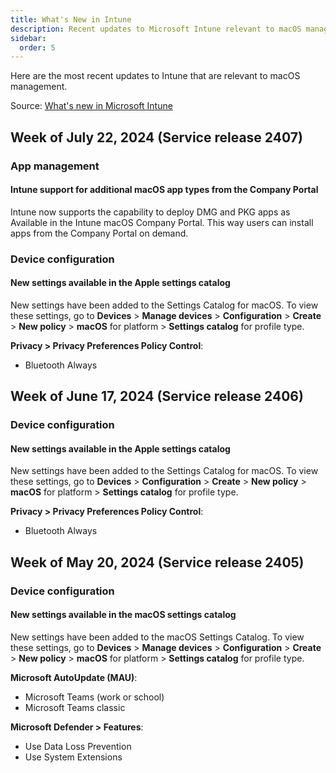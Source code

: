 ```yaml
---
title: What's New in Intune
description: Recent updates to Microsoft Intune relevant to macOS management.
sidebar:
  order: 5
---
```


Here are the most recent updates to Intune that are relevant to macOS management.

Source: [What's new in Microsoft Intune](https://learn.microsoft.com/en-us/mem/intune/fundamentals/whats-new)

## Week of July 22, 2024 (Service release 2407)

### App management

#### Intune support for additional macOS app types from the Company Portal

Intune now supports the capability to deploy DMG and PKG apps as Available in the Intune macOS Company Portal. This way users can install apps from the Company Portal on demand.

### Device configuration

#### New settings available in the Apple settings catalog 

New settings have been added to the Settings Catalog for macOS. To view these settings, go to **Devices** > **Manage devices** > **Configuration** > **Create** > **New policy** > **macOS** for platform > **Settings catalog** for profile type.

**Privacy > Privacy Preferences Policy Control**:

* Bluetooth Always

## Week of June 17, 2024 (Service release 2406)

### Device configuration

#### New settings available in the Apple settings catalog 

New settings have been added to the Settings Catalog for macOS. To view these settings, go to **Devices** > **Configuration** > **Create** > **New policy** > **macOS** for platform > **Settings catalog** for profile type.

**Privacy > Privacy Preferences Policy Control**:

* Bluetooth Always

## Week of May 20, 2024 (Service release 2405)

### Device configuration

#### New settings available in the macOS settings catalog

New settings have been added to the macOS Settings Catalog. To view these settings, go to **Devices** > **Manage devices** > **Configuration** > **Create** > **New policy** > **macOS** for platform > **Settings catalog** for profile type.

**Microsoft AutoUpdate (MAU)**:

* Microsoft Teams (work or school)
* Microsoft Teams classic

**Microsoft Defender > Features**:

* Use Data Loss Prevention
* Use System Extensions